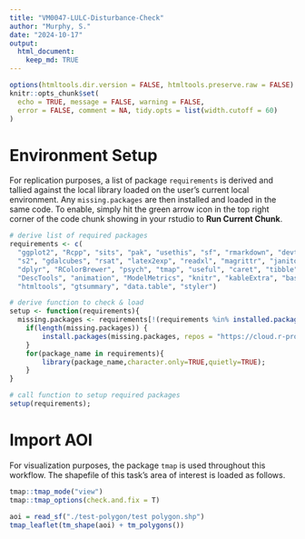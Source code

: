 ```yaml
---
title: "VM0047-LULC-Disturbance-Check"
author: "Murphy, S."
date: "2024-10-17"
output: 
  html_document:
    keep_md: TRUE
---
```


```r
options(htmltools.dir.version = FALSE, htmltools.preserve.raw = FALSE)
knitr::opts_chunk$set(
  echo = TRUE, message = FALSE, warning = FALSE,
  error = FALSE, comment = NA, tidy.opts = list(width.cutoff = 60)
)
```

# Environment Setup

For replication purposes, a list of package `requirements` is derived and tallied against the local library loaded on the user's current local environment. Any `missing.packages` are then installed and loaded in the same code. To enable, simply hit the green arrow icon in the top right corner of the code chunk showing in your rstudio to **Run Current Chunk**.

```r

# derive list of required packages
requirements <- c(
  "ggplot2", "Rcpp", "sits", "pak", "usethis", "sf", "rmarkdown", "devtools", 
  "s2", "gdalcubes", "rsat", "latex2exp", "readxl", "magrittr", "janitor", 
  "dplyr", "RColorBrewer", "psych", "tmap", "useful", "caret", "tibble", 
  "DescTools", "animation", "ModelMetrics", "knitr", "kableExtra", "basemaps", 
  "htmltools", "gtsummary", "data.table", "styler")

# derive function to check & load
setup <- function(requirements){
  missing.packages <- requirements[!(requirements %in% installed.packages()[,"Package"])];
    if(length(missing.packages)) {
        install.packages(missing.packages, repos = "https://cloud.r-project.org/");
    }
    for(package_name in requirements){
        library(package_name,character.only=TRUE,quietly=TRUE);
    }
}

# call function to setup required packages
setup(requirements);
```


# Import AOI

For visualization purposes, the package `tmap` is used throughout this workflow. 
The shapefile of this task's area of interest is loaded as follows.

```r
tmap::tmap_mode("view")
tmap::tmap_options(check.and.fix = T)

aoi = read_sf("./test-polygon/test polygon.shp") 
tmap_leaflet(tm_shape(aoi) + tm_polygons())
```
